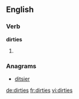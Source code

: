 ==English==

===Verb===
'''dirties'''

# {{third-person singular of|dirty}}

===Anagrams===
* [[ditsier#English|ditsier]]

[[de:dirties]]
[[fr:dirties]]
[[vi:dirties]]